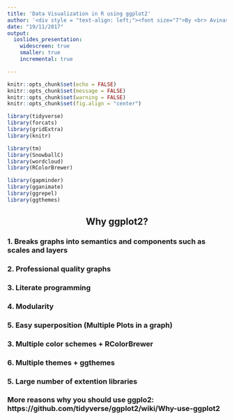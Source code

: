 ```yaml
---
title: 'Data Visualization in R using ggplot2'
author: '<div style = "text-align: left;"><font size="7">By <br> Avinash Prabhakaran</font></div>'
date: "19/11/2017"
output: 
  ioslides_presentation:
    widescreen: true
    smaller: true
    incremental: true

---
```


```r
knitr::opts_chunk$set(echo = FALSE)
knitr::opts_chunk$set(message = FALSE)
knitr::opts_chunk$set(warning = FALSE)
knitr::opts_chunk$set(fig.align = "center")
```

```r
library(tidyverse)
library(forcats)
library(gridExtra)
library(knitr)

library(tm)
library(SnowballC)
library(wordcloud)
library(RColorBrewer)

library(gapminder)
library(gganimate)
library(ggrepel)
library(ggthemes)
```
<style>
h2 {
text-align: center;
font-size: 150%;
}

.middle {
text-align: center;
}
</style>


## Why ggplot2?

### 1. Breaks graphs into semantics and components such as scales and layers

### 2. Professional quality graphs

### 3. Literate programming

### 4. Modularity

### 5. Easy superposition (Multiple Plots in a graph)

### 3. Multiple color schemes + RColorBrewer

### 6. Multiple themes + ggthemes

### 5. Large number of extention libraries

### More reasons why you should use ggplo2: https://github.com/tidyverse/ggplot2/wiki/Why-use-ggplot2